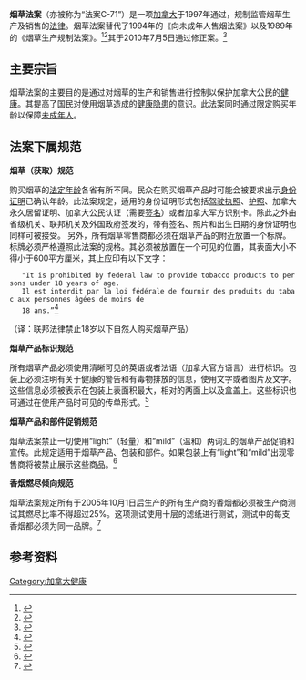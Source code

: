 '''烟草法案'''（亦被称为“法案C-71”）是一项[[加拿大|加拿大]]于1997年通过，规制监管烟草生产及销售的[[法律|法律]]。烟草法案替代了1994年的《向未成年人售烟法案》以及1989年的《烟草生产规制法案》。<ref>{{cite web|title=Federal Legislation and Regulatory Action|url=http://publications.gc.ca/Collection-R/LoPBdP/modules/prb98-8-tobacco/legislation.htm|publisher=Parliamentary Research Branch|accessdate=1 April 2013|archive-date=2018-07-16|archive-url=https://web.archive.org/web/20180716031747/http://publications.gc.ca/Collection-R/LoPBdP/modules/prb98-8-tobacco/legislation.htm|dead-url=no}}</ref><ref>{{cite journal|last=Mahood|first=Garfield|title=Warnings that tell the truth: breaking new ground in Canada|journal=Tobacco Control|year=1999|volume=8|issue=4|page=356|doi=10.1136/tc.8.4.356}}</ref>其于2010年7月5日通过修正案。<ref name="tobact">{{cite web|title=Tobacco Act|url=http://laws-lois.justice.gc.ca/eng/acts/T-11.5/|publisher=Department of Justice|accessdate=1 April 2013|archive-date=2013-03-31|archive-url=https://web.archive.org/web/20130331061706/http://laws-lois.justice.gc.ca/eng/acts/T-11.5/|dead-url=no}}</ref>

== 主要宗旨 ==
烟草法案的主要目的是通过对烟草的生产和销售进行控制以保护加拿大公民的[[健康|健康]]。其提高了国民对使用烟草造成的[[健康隐患|健康隐患]]的意识。此法案同时通过限定购买年龄以保障[[未成年人|未成年人]]。

== 法案下属规范 ==
'''烟草（获取）规范'''

购买烟草的[[法定年龄|法定年龄]]各省有所不同。民众在购买烟草产品时可能会被要求出示[[身份证明|身份证明]]已确认年龄。此法案规定，适用的身份证明形式包括[[驾驶执照|驾驶执照]]、[[护照|护照]]、加拿大永久居留证明、加拿大公民认证（需要[[签名|签名]]）或者加拿大军方识别卡。除此之外由省级机关、联邦机关及外国政府签发的，带有签名、照片和出生日期的身份证明也同样可被接受。
另外，所有烟草零售商都必须在烟草产品的附近放置一个标牌。标牌必须严格遵照此法案的规格。其必须被放置在一个可见的位置，其表面大小不得小于600平方厘米，其上应印有以下文字：

    "It is prohibited by federal law to provide tobacco products to persons under 18 years of age. 
    Il est interdit par la loi fédérale de fournir des produits du tabac aux personnes âgées de moins de 
    18 ans.”<ref name="reg">{{cite web|title=Tobacco (Access) Regulations|url=http://laws-lois.justice.gc.ca/eng/regulations/SOR-99-93/page-1.html|publisher=Department of Justice|accessdate=2 April 2013|archive-date=2013-05-24|archive-url=https://web.archive.org/web/20130524075003/http://www.laws-lois.justice.gc.ca/eng/regulations/SOR-99-93/page-1.html|dead-url=no}}</ref>
（译：联邦法律禁止18岁以下自然人购买烟草产品）

'''烟草产品标识规范'''

所有烟草产品必须使用清晰可见的英语或者法语（加拿大官方语言）进行标识。包装上必须注明有关于健康的警告和有毒物排放的信息，使用文字或者图片及文字。这些信息必须被表示在包装上表面积最大，相对的两面上以及盒盖上。这些标识也可通过在使用产品时可见的传单形式。<ref>{{cite web|title=Tobacco Products Labelling Regulations (Cigarettes and Little Cigars)|url=http://laws-lois.justice.gc.ca/eng/regulations/SOR-2011-177/index.html|publisher=Department of Justice|accessdate=3 April 2013|archive-date=2013-05-23|archive-url=https://web.archive.org/web/20130523022814/http://www.laws-lois.justice.gc.ca/eng/regulations/SOR-2011-177/index.html|dead-url=no}}</ref>

'''烟草产品和部件促销规范'''

烟草法案禁止一切使用“light”（轻量）和“mild”（温和）两词汇的烟草产品促销和宣传。此规定适用于烟草产品、包装和部件。如果包装上有“light”和“mild”出现零售商将被禁止展示这些商品。<ref>{{cite web|title=Promotion of Tobacco Products and Accessories Regulations (Prohibited Terms)|url=http://laws-lois.justice.gc.ca/eng/regulations/SOR-2011-178/index.html|publisher=Department of Justice|accessdate=3 April 2013|archive-date=2013-05-23|archive-url=https://web.archive.org/web/20130523013743/http://www.laws-lois.justice.gc.ca/eng/regulations/SOR-2011-178/index.html|dead-url=no}}</ref>

'''香烟燃尽倾向规范'''

烟草法案规定所有于2005年10月1日后生产的所有生产商的香烟都必须被生产商测试其燃尽比率不得超过25%。这项测试使用十层的滤纸进行测试，测试中的每支香烟都必须为同一品牌。<ref>{{cite web|title=Cigarette Ignition Propensity Regulations|url=http://laws-lois.justice.gc.ca/eng/regulations/SOR-2005-178/page-1.html|publisher=Department of Justice|accessdate=3 April 2013|archive-date=2013-05-23|archive-url=https://web.archive.org/web/20130523204226/http://www.laws-lois.justice.gc.ca/eng/regulations/SOR-2005-178/page-1.html|dead-url=no}}</ref>

== 参考资料 ==
<!--- 参见https://zh.wikipedia.org/wiki/Wikipedia:%E8%84%9A%E6%B3%A8以获知如何使用<ref></ref>标签来插入参考资料，它们会自动显示在下方。 -->
{{Reflist}}


<!--- 分类 --->
[[Category:加拿大健康|Category:加拿大健康]]